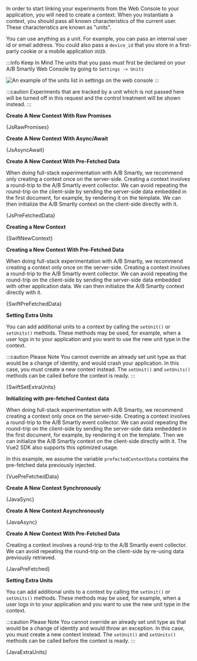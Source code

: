 




In order to start linking your experiments from the Web Console to your
application, you will need to create a context. When you instantiate a context,
you should pass all known characteristics of the current user. These
characteristics are known as "units".

You can use anything as a unit. For example, you can pass an internal user id or
email address. You could also pass a `device_id` that you store in a first-
party cookie or a mobile application `UUID`.

:::info Keep In Mind
The units that you pass must first be declared on your A/B Smartly Web Console
by going to `Settings -> Units`

<img
  src="/img/units-on-web-console.png"
  alt="An example of the units list in settings on the web console"
/>
:::

:::caution
Experiments that are tracked by a unit which is not passed here will be turned off
in this request and the control treatment will be shown instead.
:::

<Tabs groupId="language">

<TabItem value="js" label="Javascript">

**Create A New Context With Raw Promises**

<CodeBlock language="js">{JsRawPromises}</CodeBlock>

**Create A New Context With Async/Await**

<CodeBlock language="js">{JsAsyncAwait}</CodeBlock>

**Create A New Context With Pre-Fetched Data**

When doing full-stack experimentation with A/B Smartly, we recommend only creating a
context once on the server-side. Creating a context involves a round-trip
to the A/B Smartly event collector. We can avoid repeating the round-trip on
the client-side by sending the server-side data embedded in the first document,
for example, by rendering it on the template. We can then initialize the
A/B Smartly context on the client-side directly with it.

<CodeBlock language="html">{JsPreFetchedData}</CodeBlock>

</TabItem>

<TabItem value="swift" label="Swift">

**Creating a New Context**

<CodeBlock language="swift">{SwiftNewContext}</CodeBlock>

**Creating a New Context With Pre-Fetched Data**

When doing full-stack experimentation with A/B Smartly, we recommend creating a
context only once on the server-side. Creating a context involves a round-trip
to the A/B Smartly event collector. We can avoid repeating the round-trip on
the client-side by sending the server-side data embedded with other application
data. We can then initialize the A/B Smartly context directly with it.

<CodeBlock language="swift">{SwiftPreFetchedData}</CodeBlock>

**Setting Extra Units**

You can add additional units to a context by calling the `setUnit()` or
`setUnits()` methods. These methods may be used, for example, when a user logs in
to your application and you want to use the new unit type in the context.

:::caution Please Note
You cannot override an already set unit type as that would be a change of
identity, and would crash your application. In this case, you must create a new
context instead. The `setUnit()` and `setUnits()` methods can be called before
the context is ready.
:::

<CodeBlock language="swift">{SwiftSetExtraUnits}</CodeBlock>

</TabItem>

<TabItem value="vue" label="Vue2">

**Initializing with pre-fetched Context data**

When doing full-stack experimentation with A/B Smartly, we recommend creating
a context only once on the server-side. Creating a context involves a
round-trip to the A/B Smartly event collector. We can avoid repeating the
round-trip on the client-side by sending the server-side data embedded in the
first document, for example, by rendering it on the template. Then we can
initialize the A/B Smartly context on the client-side directly with it. The
Vue2 SDK also supports this optimized usage.

In this example, we assume the variable `prefectedContextData` contains the
pre-fetched data previously injected.

<CodeBlock language="js">{VuePreFetchedData}</CodeBlock>

</TabItem>

<TabItem value="java" label="Java">

**Create A New Context Synchronously**

<CodeBlock language="java">{JavaSync}</CodeBlock>

**Create A New Context Asynchronously**

<CodeBlock language="java">{JavaAsync}</CodeBlock>

**Create A New Context With Pre-Fetched Data**

Creating a context involves a round-trip to the A/B Smartly event collector.
We can avoid repeating the round-trip on the client-side by re-using data
previously retrieved.

<CodeBlock language="java">{JavaPreFetched}</CodeBlock>

**Setting Extra Units**

You can add additional units to a context by calling the `setUnit()` or
`setUnits()` methods. These methods may be used, for example, when a user logs in
to your application and you want to use the new unit type in the context.

:::caution Please Note
You cannot override an already set unit type as that would be a change of
identity and would throw an exception. In this case, you must create a new
context instead. The `setUnit()` and `setUnits()` methods can be called before
the context is ready.
:::

<CodeBlock language="java">{JavaExtraUnits}</CodeBlock>

</TabItem>

</Tabs>
